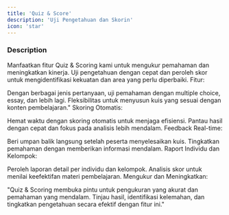 ```yaml
---
title: 'Quiz & Score'
description: 'Uji Pengetahuan dan Skorin'
icon: 'star'
---
```


### Description

Manfaatkan fitur Quiz & Scoring kami untuk mengukur pemahaman dan meningkatkan kinerja. Uji pengetahuan dengan cepat dan peroleh skor untuk mengidentifikasi kekuatan dan area yang perlu diperbaiki.
Fitur:


Dengan berbagai jenis pertanyaan, uji pemahaman dengan multiple choice, essay, dan lebih lagi.
Fleksibilitas untuk menyusun kuis yang sesuai dengan konten pembelajaran."
Skoring Otomatis:

Hemat waktu dengan skoring otomatis untuk menjaga efisiensi.
Pantau hasil dengan cepat dan fokus pada analisis lebih mendalam.
Feedback Real-time:

Beri umpan balik langsung setelah peserta menyelesaikan kuis.
Tingkatkan pemahaman dengan memberikan informasi mendalam.
Raport Individu dan Kelompok:

Peroleh laporan detail per individu dan kelompok.
Analisis skor untuk menilai keefektifan materi pembelajaran.
Mengukur dan Meningkatkan:

"Quiz & Scoring membuka pintu untuk pengukuran yang akurat dan pemahaman yang mendalam. Tinjau hasil, identifikasi kelemahan, dan tingkatkan pengetahuan secara efektif dengan fitur ini."